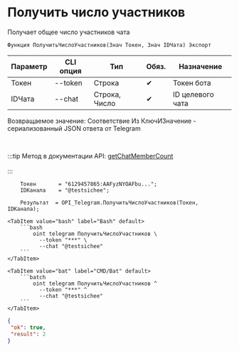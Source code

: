 ﻿---
sidebar_position: 6
---


# Получить число участников
 Получает общее число участников чата



`Функция ПолучитьЧислоУчастников(Знач Токен, Знач IDЧата) Экспорт`

  | Параметр | CLI опция | Тип | Обяз. | Назначение |
  |-|-|-|-|-|
  | Токен | --token | Строка | &#x2714; | Токен бота |
  | IDЧата | --chat | Строка, Число | &#x2714; | ID целевого чата |

  
  Возвращаемое значение:   Соответствие Из КлючИЗначение - сериализованный JSON ответа от Telegram

<br/>

:::tip
Метод в документации API: [getChatMemberCount](https://core.telegram.org/bots/api#getchatmembercount)<br/>
<br/>
:::
<br/>


```bsl title="Пример использования для 1С:Предприятие/OneScript"
    Токен       = "6129457865:AAFyzNYOAFbu...";
    IDКанала    = "@testsichee";

    Результат  = OPI_Telegram.ПолучитьЧислоУчастников(Токен, IDКанала);
```
    

 <Tabs>
  
    <TabItem value="bash" label="Bash" default>
        ```bash
            oint telegram ПолучитьЧислоУчастников \
              --token "***" \
              --chat "@testsichee"
        ```
    </TabItem>
  
    <TabItem value="bat" label="CMD/Bat" default>
        ```batch
            oint telegram ПолучитьЧислоУчастников ^
              --token "***" ^
              --chat "@testsichee"
        ```
    </TabItem>
</Tabs>


```json title="Результат"
{
 "ok": true,
 "result": 2
}
```
